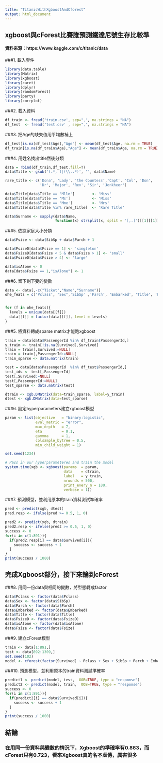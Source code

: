```yaml
---
title: "TitanicWithXgboostAndCforest"
output: html_document
---
```

## xgboost與cForest比賽誰預測鐵達尼號生存比較準 
#### 資料來源：https://www.kaggle.com/c/titanic/data

###1. 載入套件
```r
library(data.table)
library(Matrix)
library(xgboost)
library(caret)
library(dplyr)
library(randomForest)
library(party)
library(corrplot)
```

###2. 載入資料
```r
df_train <- fread('train.csv', sep=",", na.strings = "NA")
df_test  <- fread('test.csv' , sep=",", na.strings = "NA")
```

###3. 把Age的缺失值用平均數補上
```r
df_test[is.na(df_test$Age),"Age"] <- mean(df_test$Age, na.rm = TRUE)
df_train[is.na(df_train$Age),"Age"] <- mean(df_train$Age, na.rm = TRUE)
```
###4. 用姓名找出title然後分類
```r
data = rbind(df_train,df_test,fill=T)
data$Title <- gsub('(.*, )|(\\..*)', '', data$Name)

rare_title <- c('Dona', 'Lady', 'the Countess','Capt', 'Col', 'Don', 
                'Dr', 'Major', 'Rev', 'Sir', 'Jonkheer')

data$Title[data$Title == 'Mlle']        <- 'Miss' 
data$Title[data$Title == 'Ms']          <- 'Miss'
data$Title[data$Title == 'Mme']         <- 'Mrs' 
data$Title[data$Title %in% rare_title]  <- 'Rare Title'

data$Surname <- sapply(data$Name,  
                       function(x) strsplit(x, split = '[,.]')[[1]][1])
```
###5. 依據家庭大小分類
```r
data$Fsize <- data$SibSp + data$Parch + 1

data$FsizeD[data$Fsize == 1] <- 'singleton'
data$FsizeD[data$Fsize < 5 & data$Fsize > 1] <- 'small'
data$FsizeD[data$Fsize > 4] <- 'large'

data$isAlone <- 0
data[data$Fsize == 1,"isAlone"] <- 1
```
###6. 留下剩下要的變數
```r

data <- data[,-c("Ticket","Name","Surname")]
ohe_feats = c('Pclass', "Sex",'SibSp' ,'Parch', 'Embarked', 'Title', 'FsizeD', 'isAlone','Fsize')


for (f in ohe_feats){
  levels = unique(data[[f]])
  data[[f]] = factor(data[[f]], level = levels)
}
```
###5. 將資料轉成sparse matrix才能跑xgboost
```r
train = data[data$PassengerId %in% df_train$PassengerId,]
y_train <- train[!is.na(Survived),Survived]
train = train[,Survived:=NULL]
train = train[,PassengerId:=NULL]
train_sparse <- data.matrix(train)

test = data[data$PassengerId  %in% df_test$PassengerId,]
test_ids <- test[,PassengerId]
test[,Survived:=NULL]
test[,PassengerId:=NULL]
test_sparse <- data.matrix(test)

dtrain <- xgb.DMatrix(data=train_sparse, label=y_train)
dtest <- xgb.DMatrix(data=test_sparse)
```
###6. 設定hyperparameters建立xgboost模型
```r
param <- list(objective   = "binary:logistic",
              eval_metric = "error",
              max_depth   = 7,
              eta         = 0.1,
              gammma      = 1,
              colsample_bytree = 0.5,
              min_child_weight = 1)

set.seed(1234)

# Pass in our hyperparameteres and train the model 
system.time(xgb <- xgboost(params  = param,
                           data    = dtrain,
                           label   = y_train, 
                           nrounds = 500,
                           print_every_n = 100,
                           verbose = 1))
```
###7. 預測模型，並利用原本的train資料測試準確率
```r
pred <- predict(xgb, dtest)
pred.resp <- ifelse(pred >= 0.5, 1, 0)

pred2 <- predict(xgb, dtrain)
pred2.resp <- ifelse(pred2 >= 0.5, 1, 0)
success <- 0
for(i in c(1:891)){
  if(pred2.resp[i] == data$Survived[i]){
    success <- success + 1
  }
}
print(success / 1000)
```
## 完成Xgboost部分，接下來輪到cForest
###8. 用同一份data與相同的變數，將型態轉成factor
```r
data$Pclass <- factor(data$Pclass)
data$Sex <- factor(data$SibSp)
data$Parch <- factor(data$Parch)
data$Embarked <- factor(data$Embarked)
data$Title <- factor(data$Title)
data$FsizeD <- factor(data$FsizeD)
data$isAlone <- factor(data$isAlone)
data$Fsize <- factor(data$Fsize)
```

###9. 建立cForest模型
```r
train <- data[1:891,]
test <- data[892:1309,]
set.seed(102)
model <- cforest(factor(Survived) ~ Pclass + Sex + SibSp + Parch + Embarked + Title + FsizeD + isAlone + Fsize, data = train)

```

###10. 預測模型，並利用原本的train資料測試準確率
```r
predict1 <- predict(model, test,  OOB=TRUE, type = "response")
predict2 <- predict(model, train,  OOB=TRUE, type = "response")
success <- 0
for(i in c(1:891)){
  if(predict2[i] == data$Survived[i]){
    success <- success + 1
  }
}
print(success / 1000)
```

## 結論
### 在用同一份資料與變數的情況下，Xgboost的準確率有0.863，而cForest只有0.723，看來Xgboost真的名不虛傳，厲害很多

